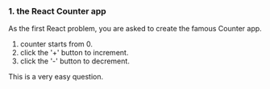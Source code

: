 
### 1. the React Counter app
As the first React problem, you are asked to create the famous Counter app.

1. counter starts from 0.
2. click the '+' button to increment.
3. click the '-' button to decrement.

This is a very easy question. 
<StackBlitz name="vitejs-vite-yv2qdh" openFile="src/App.jsx" />
